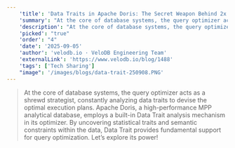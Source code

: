 ```yaml
---
    'title': 'Data Traits in Apache Doris: The Secret Weapon Behind 2x Faster Performance'
    'summary': "At the core of database systems, the query optimizer acts as a shrewd strategist, constantly analyzing data traits to devise the optimal execution plans. Apache Doris, a high-performance MPP analytical database, employs a built-in Data Trait analysis mechanism in its optimizer. By uncovering statistical traits and semantic constraints within the data, Data Trait provides fundamental support for query optimization. Let’s explore its power!"
    'description': "At the core of database systems, the query optimizer acts as a shrewd strategist, constantly analyzing data traits to devise the optimal execution plans. Apache Doris, a high-performance MPP analytical database, employs a built-in Data Trait analysis mechanism in its optimizer. By uncovering statistical traits and semantic constraints within the data, Data Trait provides fundamental support for query optimization. Let’s explore its power!"
    'picked': "true"
    'order': "4"
    'date': '2025-09-05'
    'author': 'velodb.io · VeloDB Engineering Team'
    'externalLink': 'https://www.velodb.io/blog/1488'
    'tags': ['Tech Sharing']
    "image": '/images/blogs/data-trait-250908.PNG'
---
```



> <BlogLink rel="noopener noreferrer" target='_blank' href='https://www.velodb.io/blog/1488'>At the core of database systems, the query optimizer acts as a shrewd strategist, constantly analyzing data traits to devise the optimal execution plans. Apache Doris, a high-performance MPP analytical database, employs a built-in Data Trait analysis mechanism in its optimizer. By uncovering statistical traits and semantic constraints within the data, Data Trait provides fundamental support for query optimization. Let’s explore its power!<SeeMore /></BlogLink>